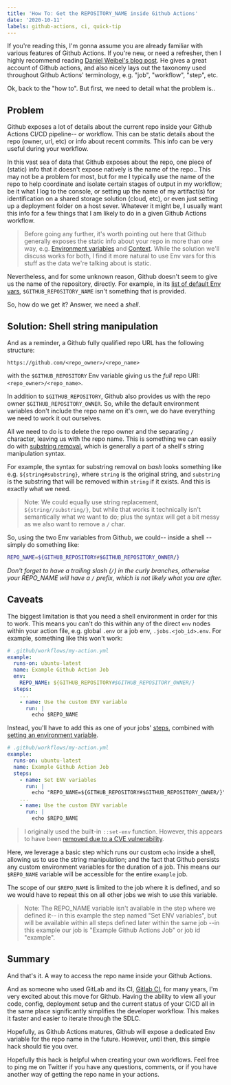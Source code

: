 ```yaml
---
title: 'How To: Get the REPOSITORY_NAME inside Github Actions'
date: '2020-10-11'
labels: github-actions, ci, quick-tip
---
```


If you're reading this, I'm gonna assume you are already familiar with various features of Github Actions. If you're new, or need a refresher, then I highly recommend reading [Daniel Weibel's blog post](https://itnext.io/getting-started-with-github-actions-fe94167dbc6d). He gives a great account of Github actions, and also nicely lays out the taxonomy used throughout Github Actions' terminology, e.g. "job", "workflow", "step", etc.

Ok, back to the "how to". But first, we need to detail what the problem is..

## Problem

Github exposes a lot of details about the current repo inside your Github Actions CI/CD pipeline-- or workflow. This can be static details about the repo (owner, url, etc) or info about recent commits. This info can be very useful during your workflow.

In this vast sea of data that Github exposes about the repo, one piece of (static) info that it doesn't expose natively is the name of the repo.. This may not be a problem for most, but for me I typically use the name of the repo to help coordinate and isolate certain stages of output in my workflow; be it what I log to the console, or setting up the name of my artifact(s) for identification on a shared storage solution (cloud, etc), or even just setting up a deployment folder on a host sever. Whatever it might be, I usually want this info for a few things that I am likely to do in a given Github Actions workflow.

> Before going any further, it's worth pointing out here that Github generally exposes the static info about your repo in more than one way, e.g. [Environment variables](https://docs.github.com/en/free-pro-team@latest/actions/reference/environment-variables) and [Context](https://docs.github.com/en/free-pro-team@latest/actions/reference/context-and-expression-syntax-for-github-actions#contexts). While the solution we'll discuss works for both, I find it more natural to use Env vars for this stuff as the data we're talking about is static.

Nevertheless, and for some unknown reason, Github doesn't seem to give us the name of the repository, directly. For example, in its [list of default Env vars](https://docs.github.com/en/free-pro-team@latest/actions/reference/environment-variables#default-environment-variables), `$GITHUB_REPOSITORY_NAME` isn't something that is provided.

So, how do we get it? Answer, we need a _shell_.

## Solution: Shell string manipulation

And as a reminder, a Github fully qualified repo URL has the following structure:

```
https://github.com/<repo_owner>/<repo_name>
```

with the `$GITHUB_REPOSITORY` Env variable giving us the _full_ repo URI: `<repo_owner>/<repo_name>`.

In addition to `$GITHUB_REPOSITORY`, Github also provides us with the repo owner `$GITHUB_REPOSITORY_OWNER`. So, while the default environment variables don't include the repo name on it's own, we do have everything we need to work it out ourselves.

All we need to do is to delete the repo owner and the separating `/` character, leaving us with the repo name. This is something we can easily do with [substring removal](https://tldp.org/LDP/abs/html/string-manipulation.html), which is generally a part of a shell's string manipulation syntax.

For example, the syntax for substring removal on _bash_ looks something like e.g. `${string#substring}`, where `string` is the original string, and `substring` is the substring that will be removed within `string` if it exists. And this is exactly what we need.

> Note: We could equally use string replacement, `${string//substring/}`, but while that works it technically isn't semantically what we want to do; plus the syntax will get a bit messy as we also want to remove a `/` char.

So, using the two Env variables from Github, we could-- inside a shell --simply do something like:

```sh
REPO_NAME=${GITHUB_REPOSITORY#$GITHUB_REPOSITORY_OWNER/}
```

<!-- Let's use some example strings to make it a bit more concrete. If we had a repo URI of `foobar/baz`, where `foobar` is the repo owner-- either your Github username or the name of a [Github Organization](https://docs.github.com/en/free-pro-team@latest/github/setting-up-and-managing-organizations-and-teams/about-organizations) --and `baz` is the repo name we are after.

The substring removal `${GITHUB_REPOSITORY#$GITHUB_REPOSITORY_OWNER/}` deletes the repo owner and the `/` separator, leaving the repo name-- `baz` in the above example. -->

_Don't forget to have a trailing slash (`/`) in the curly branches, otherwise your REPO_NAME will have a `/` prefix, which is not likely what you are after._

## Caveats

The biggest limitation is that you need a shell environment in order for this to work. This means you can't do this within any of the direct `env` nodes within your action file, e.g. global `.env` or a job env, `.jobs.<job_id>.env`. For example, something like this won't work:

```yml
# .github/workflows/my-action.yml
example:
  runs-on: ubuntu-latest
  name: Example Github Action Job
  env:
    REPO_NAME: ${GITHUB_REPOSITORY#$GITHUB_REPOSITORY_OWNER/}
  steps:
    ...
    - name: Use the custom ENV variable
      run: |
        echo $REPO_NAME
```

Instead, you'll have to add this as one of your jobs' [steps](https://docs.github.com/en/free-pro-team@latest/actions/reference/workflow-syntax-for-github-actions#jobsjob_idsteps), combined with [setting an environment variable](https://docs.github.com/en/free-pro-team@latest/actions/reference/workflow-commands-for-github-actions#setting-an-environment-variable).

```yml
# .github/workflows/my-action.yml
example:
  runs-on: ubuntu-latest
  name: Example Github Action Job
  steps:
    - name: Set ENV variables
      run: |
        echo "REPO_NAME=${GITHUB_REPOSITORY#$GITHUB_REPOSITORY_OWNER/}" >> $GITHUB_ENV
    ...
    - name: Use the custom ENV variable
      run: |
        echo $REPO_NAME
```

> I originally used the built-in `::set-env` function. However, this appears to have been [removed due to a CVE vulnerability](https://github.blog/changelog/2020-10-01-github-actions-deprecating-set-env-and-add-path-commands/).

Here, we leverage a basic step which runs our custom `echo` inside a shell, allowing us to use the string manipulation; and the fact that Github persists any custom environment variables for the duration of a job. This means our `$REPO_NAME` variable will be accessible for the entire `example` job.

The scope of our `$REPO_NAME` is limited to the job where it is defined, and so we would have to repeat this on all other jobs we wish to use this variable.

> Note: The REPO_NAME variable isn't available in the step where we defined it-- in this example the step named "Set ENV variables", but will be available within all steps defined later within the same job --in this example our job is "Example Github Actions Job" or job id "example".

## Summary

And that's it. A way to access the repo name inside your Github Actions.

And as someone who used GitLab and its CI, [Gitlab CI](https://docs.gitlab.com/ce/ci/), for many years, I'm very excited about this move for Github. Having the ability to view all your code, config, deployment setup and the current status of your CICD all in the same place significantly simplifies the developer workflow. This makes it faster and easier to iterate through the SDLC.

Hopefully, as Github Actions matures, Github will expose a dedicated Env variable for the repo name in the future. However, until then, this simple hack should tie you over.

Hopefully this hack is helpful when creating your own workflows. Feel free to ping me on Twitter if you have any questions, comments, or if you have another way of getting the repo name in your actions.
